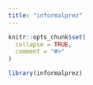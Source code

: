 ```yaml
---
title: "informalprez"
---
```


```r
knitr::opts_chunk$set(
  collapse = TRUE,
  comment = "#>"
)
```

```r
library(informalprez)
```

